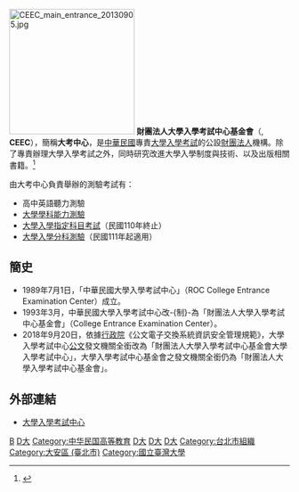 {{Infobox Non-profit
| Non-profit_name = 財團法人大學入學考試中心基金會<br/><font size="-1">College Entrance Examination Center</font>
| Non-profit_logo = 
| Non-profit_type = 財團法人
| founded_date = 1989年7月1日
| founder = [[中華民國|中華民國]][[中華民國教育部|教育部]]與[[台灣大專院校列表|各大專院校]]
| location = {{ROC-TW}}<br/>[[台北市|台北市]][[大安區_(臺北市)|大安區]][[舟山路_(台北)|舟山路]]237號<br/>（[[國立臺灣大學|國立臺灣大學]]生命科學館1、2樓）
| key_people = 董事長：[[薛富盛|薛富盛]]
| area_served = 
| focus = 研究改進大學入學制度與技術、辦理大學入學考試
| method = 辦理各類大學入學考試
| revenue = 
| num_employees = 
| Non-profit_slogan = 
| homepage = http://www.ceec.edu.tw/
}}
[[File:CEEC_main_entrance_20130905.jpg|225px]]
'''財團法人大學入學考試中心基金會'''（{{lang-en|College Entrance Examination Center}}, '''CEEC'''），簡稱'''大考中心'''，是[[中華民國|中華民國]]專責[[大學|大學]][[入學考試|入學考試]]的公設[[財團法人|財團法人]]機構。除了專責辦理大學入學考試之外，同時研究改進大學入學制度與技術、以及出版相關書籍。<ref>{{Cite web |url=https://tw.stock.yahoo.com/news/%E6%95%B8a%E6%BB%BF%E7%B4%9A%E5%88%86%E4%B8%8D%E5%88%B01-%E5%A4%A7%E8%80%83%E4%B8%AD%E5%BF%83%E8%AA%8D%E9%8C%AF-%E9%AC%86%E5%8F%A3%E5%A4%B1%E8%A1%A1%E4%B8%BB%E5%9B%A0-041202488.html |title=存档副本 |access-date=2022-04-23 |archive-date=2022-04-11 |archive-url=https://web.archive.org/web/20220411173514/https://tw.stock.yahoo.com/news/%E6%95%B8a%E6%BB%BF%E7%B4%9A%E5%88%86%E4%B8%8D%E5%88%B01-%E5%A4%A7%E8%80%83%E4%B8%AD%E5%BF%83%E8%AA%8D%E9%8C%AF-%E9%AC%86%E5%8F%A3%E5%A4%B1%E8%A1%A1%E4%B8%BB%E5%9B%A0-041202488.html |dead-url=no }}</ref>

由大考中心負責舉辦的測驗考試有：
* 高中英語聽力測驗
* [[大學學科能力測驗|大學學科能力測驗]]
* [[大學入學指定科目考試|大學入學指定科目考試]]（民國110年終止）
* [[大學入學分科測驗|大學入學分科測驗]]（民國111年起適用）

==簡史==
* 1989年7月1日，「中華民國大學入學考試中心」（ROC College Entrance Examination Center）成立。
* 1993年3月，中華民國大學入學考試中心改-{制}-為「財團法人大學入學考試中心基金會」（College Entrance Examination Center）。
* 2018年9月20日，依據[[行政院|行政院]]《公文電子交換系統資訊安全管理規範》，大學入學考試中心[[公文|公文]]發文機關全銜改為「財團法人大學入學考試中心基金會大學入學考試中心」，大學入學考試中心基金會之發文機關全銜仍為「財團法人大學入學考試中心基金會」。

==外部連結==
{{commonscat|College Entrance Examination Center ROC}}
* [http://www.ceec.edu.tw/ 大學入學考試中心] {{Wayback|url=http://www.ceec.edu.tw/ |date=20060809001518 }}{{zh-tw}}{{en}}

{{台灣多元入學}}

[[Category:臺灣教育組織|B]]
[[Category:中華民國考試|D大]]
[[Category:中华民国高等教育|Category:中华民国高等教育]]
[[Category:中華民國公設財團法人|D大]]
[[Category:1989年建立的組織|D大]]
[[Category:1989年台灣建立|D大]]
[[Category:台北市組織|Category:台北市組織]]
[[Category:大安區_(臺北市)|Category:大安區 (臺北市)]]
[[Category:國立臺灣大學|Category:國立臺灣大學]]